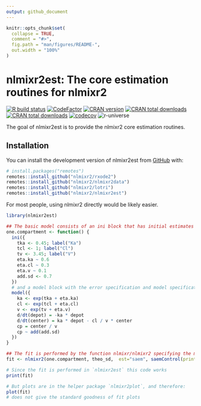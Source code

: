 ```yaml
---
output: github_document
---
```


<!-- README.md is generated from README.Rmd. Please edit that file -->

```r
knitr::opts_chunk$set(
  collapse = TRUE,
  comment = "#>",
  fig.path = "man/figures/README-",
  out.width = "100%"
)
```

# nlmixr2est: The core estimation routines for nlmixr2

<!-- badges: start -->
[![R build
status](https://github.com/nlmixr2/nlmixr2est/workflows/R-CMD-check/badge.svg)](https://github.com/nlmixr2/nlmixr2est/actions)
[![CodeFactor](https://www.codefactor.io/repository/github/nlmixr2/nlmixr2est/badge)](https://www.codefactor.io/repository/github/nlmixr2/nlmixr2est)
[![CRAN version](http://www.r-pkg.org/badges/version/nlmixr2est)](https://cran.r-project.org/package=nlmixr2est)
[![CRAN total downloads](https://cranlogs.r-pkg.org/badges/grand-total/nlmixr2est)](https://cran.r-project.org/package=nlmixr2est)
[![CRAN total downloads](https://cranlogs.r-pkg.org/badges/nlmixr2est)](https://cran.r-project.org/package=nlmixr2est)
[![codecov](https://codecov.io/gh/nlmixr2/nlmixr2est/branch/main/graph/badge.svg?token=fv3YwWd9Nl)](https://app.codecov.io/gh/nlmixr2/nlmixr2est)
![r-universe](https://nlmixr2.r-universe.dev/badges/nlmixr2est)
<!-- badges: end -->

The goal of nlmixr2est is to provide the nlmixr2 core estimation routines.

## Installation

You can install the development version of nlmixr2est from [GitHub](https://github.com/) with:

``` r
# install.packages("remotes")
remotes::install_github("nlmixr2/rxode2")
remotes::install_github("nlmixr2/nlmixr2data")
remotes::install_github("nlmixr2/lotri")
remotes::install_github("nlmixr2/nlmixr2est")
```

For most people, using nlmixr2 directly would be likely easier.

```r
library(nlmixr2est)

## The basic model consists of an ini block that has initial estimates
one.compartment <- function() {
  ini({
    tka <- 0.45; label("Ka")
    tcl <- 1; label("Cl")
    tv <- 3.45; label("V")
    eta.ka ~ 0.6
    eta.cl ~ 0.3
    eta.v ~ 0.1
    add.sd <- 0.7
  })
  # and a model block with the error specification and model specification
  model({
    ka <- exp(tka + eta.ka)
    cl <- exp(tcl + eta.cl)
    v <- exp(tv + eta.v)
    d/dt(depot) = -ka * depot
    d/dt(center) = ka * depot - cl / v * center
    cp = center / v
    cp ~ add(add.sd)
  })
}

## The fit is performed by the function nlmixr/nlmixr2 specifying the model, data and estimate
fit <- nlmixr2(one.compartment, theo_sd,  est="saem", saemControl(print=0))

# Since the fit is performed in `nlmixr2est` this code works
print(fit)

# But plots are in the helper package `nlmixr2plot`, and therefore:
plot(fit)
# does not give the standard goodness of fit plots
```

